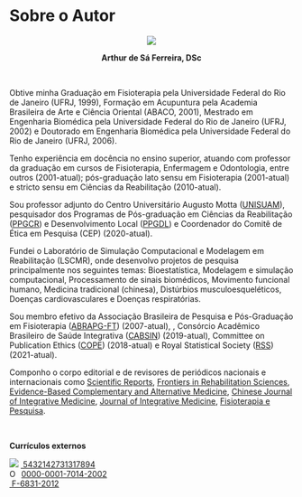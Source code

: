 # Sobre o Autor {-}

```{=latex}
\markboth{}{}
```

<center>

![](ASF.png)
<br>

**Arthur de Sá Ferreira, DSc**
</center>

<br>

Obtive minha Graduação em Fisioterapia pela Universidade Federal do Rio de Janeiro (UFRJ, 1999), Formação em Acupuntura pela Academia Brasileira de Arte e Ciência Oriental (ABACO, 2001), Mestrado em Engenharia Biomédica pela Universidade Federal do Rio de Janeiro (UFRJ, 2002) e Doutorado em Engenharia Biomédica pela Universidade Federal do Rio de Janeiro (UFRJ, 2006).

Tenho experiência em docência no ensino superior, atuando com professor da graduação em cursos de Fisioterapia, Enfermagem e Odontologia, entre outros (2001-atual); pós-graduação lato sensu em Fisioterapia (2001-atual) e stricto sensu em Ciências da Reabilitação (2010-atual).

Sou professor adjunto do Centro Universitário Augusto Motta ([UNISUAM ](https://www.unisuam.edu.br)), pesquisador dos Programas de Pós-graduação em Ciências da Reabilitação ([PPGCR](https://www.unisuam.edu.br/programa-pos-graduacao-ciencias-da-reabilitacao)) e Desenvolvimento Local ([PPGDL](https://www.unisuam.edu.br/programa-pos-graduacao-desenvolvimento-local)) e Coordenador do Comitê de Ética em Pesquisa (CEP) (2020-atual).

Fundei o Laboratório de Simulação Computacional e Modelagem em Reabilitação (LSCMR), onde desenvolvo projetos de pesquisa principalmente nos seguintes temas: Bioestatística, Modelagem e simulação computacional, Processamento de sinais biomédicos, Movimento funcional humano, Medicina tradicional (chinesa), Distúrbios musculoesqueléticos, Doenças cardiovasculares e Doenças respiratórias.

Sou membro efetivo da Associação Brasileira de Pesquisa e Pós-Graduação em Fisioterapia ([ABRAPG-FT](https://abrapg-ft.org.br/portal/)) (2007-atual), , Consórcio Acadêmico Brasileiro de Saúde Integrativa ([CABSIN](https://cabsin.org.br)) (2019-atual), Committee on Publication Ethics ([COPE](https://publicationethics.org)) (2018-atual) e Royal Statistical Society ([RSS](https://rss.org.uk)) (2021-atual).

Componho o corpo editorial e de revisores de periódicos nacionais e internacionais como [Scientific Reports](https://www.nature.com/srep/about/editors), [Frontiers in Rehabilitation Sciences](https://www.frontiersin.org/research-topics/26395/systemic-effects-and-disabilities-in-long-covid-syndrome-current-approaches-and-clinical-challenges), [Evidence-Based Complementary and Alternative Medicine](https://www.hindawi.com/journals/ecam/editors/), [Chinese Journal of Integrative Medicine](https://www.springer.com/journal/11655/editors), [Journal of Integrative Medicine](https://www.journals.elsevier.com/journal-of-integrative-medicine/editorial-board), [Fisioterapia e Pesquisa](https://www.scielo.br/journal/fp/about/#editors).

<br>

**Currículos externos**

<!--LATTES badge-->
<div> <img src="http://buscatextual.cnpq.br/buscatextual/images/v2/icone_lattes.png"> [&nbsp;5432142731317894](http://lattes.cnpq.br/5432142731317894) </div>

<!--ORCID badge-->
<div itemscope itemtype="https://schema.org/Person"><a itemprop="sameAs" content="https://orcid.org/0000-0001-7014-2002" href="https://orcid.org/0000-0001-7014-2002" target="orcid.widget" rel="me noopener noreferrer" style="vertical-align:top;"><img src="https://orcid.org/sites/default/files/images/orcid_16x16.png" style="width:1em;margin-right:.5em;" alt="ORCID iD icon">0000-0001-7014-2002</a></div>

<!--Web of Science badge-->
<div><i class="ai ai-clarivate-square"></i> [&nbsp;F-6831-2012](https://publons.com/researcher/F-6831-2012)</a></div>

<link rel="stylesheet" href="https://cdn.jsdelivr.net/gh/jpswalsh/academicons@1/css/academicons.min.css">
